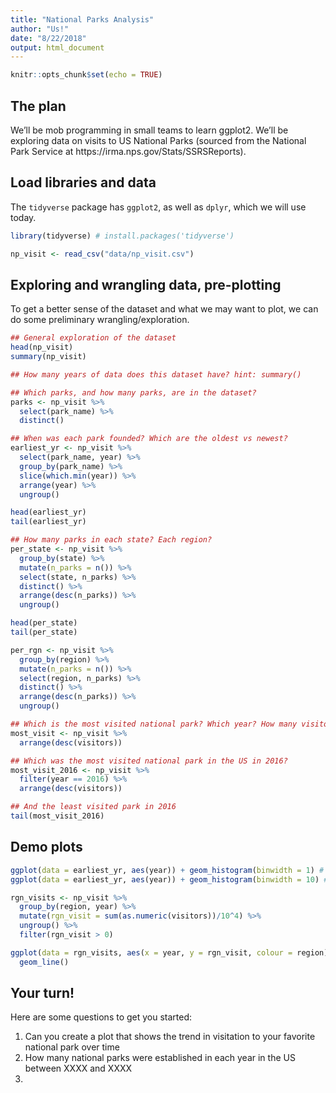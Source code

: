 ```yaml
---
title: "National Parks Analysis"
author: "Us!"
date: "8/22/2018"
output: html_document
---
```


```r
knitr::opts_chunk$set(echo = TRUE)
```

## The plan

We'll be mob programming in small teams to learn ggplot2. We'll be exploring data on visits to US National Parks (sourced from the National Park Service at https://irma.nps.gov/Stats/SSRSReports).  



## Load libraries and data 

The `tidyverse` package has `ggplot2`, as well as `dplyr`, which we will use today.

```r
library(tidyverse) # install.packages('tidyverse')

np_visit <- read_csv("data/np_visit.csv")
```


## Exploring and wrangling data, pre-plotting

To get a better sense of the dataset and what we may want to plot, we can do some preliminary wrangling/exploration.


```r

## General exploration of the dataset
head(np_visit)
summary(np_visit)

## How many years of data does this dataset have? hint: summary()

## Which parks, and how many parks, are in the dataset?
parks <- np_visit %>% 
  select(park_name) %>% 
  distinct()

## When was each park founded? Which are the oldest vs newest?
earliest_yr <- np_visit %>% 
  select(park_name, year) %>% 
  group_by(park_name) %>% 
  slice(which.min(year)) %>%
  arrange(year) %>% 
  ungroup()

head(earliest_yr)
tail(earliest_yr)

## How many parks in each state? Each region?
per_state <- np_visit %>% 
  group_by(state) %>% 
  mutate(n_parks = n()) %>% 
  select(state, n_parks) %>% 
  distinct() %>% 
  arrange(desc(n_parks)) %>% 
  ungroup()

head(per_state)
tail(per_state)

per_rgn <- np_visit %>% 
  group_by(region) %>% 
  mutate(n_parks = n()) %>% 
  select(region, n_parks) %>% 
  distinct() %>% 
  arrange(desc(n_parks)) %>% 
  ungroup()

## Which is the most visited national park? Which year? How many visitors?
most_visit <- np_visit %>% 
  arrange(desc(visitors))

## Which was the most visited national park in the US in 2016?
most_visit_2016 <- np_visit %>% 
  filter(year == 2016) %>% 
  arrange(desc(visitors))

## And the least visited park in 2016
tail(most_visit_2016)


```


## Demo plots


```r
ggplot(data = earliest_yr, aes(year)) + geom_histogram(binwidth = 1) # single year
ggplot(data = earliest_yr, aes(year)) + geom_histogram(binwidth = 10) # decade

rgn_visits <- np_visit %>% 
  group_by(region, year) %>% 
  mutate(rgn_visit = sum(as.numeric(visitors))/10^4) %>% 
  ungroup() %>% 
  filter(rgn_visit > 0)

ggplot(data = rgn_visits, aes(x = year, y = rgn_visit, colour = region)) + 
  geom_line()
```

## Your turn!

Here are some questions to get you started: 

1. Can you create a plot that shows the trend in visitation to your favorite national park over time
2. How many national parks were established in each year in the US between XXXX and XXXX
3. 
